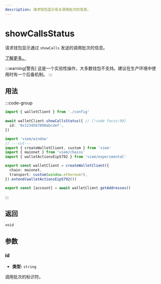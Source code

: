 ```yaml
---
description: 请求钱包显示有关调用批次的信息。
---
```


# showCallsStatus

请求钱包显示通过 `showCalls` 发送的调用批次的信息。

[了解更多。](https://github.com/ethereum/EIPs/blob/1663ea2e7a683285f977eda51c32cec86553f585/EIPS/eip-5792.md#wallet_showcallsstatus)

:::warning[警告]
这是一个实验性操作，大多数钱包不支持。建议在生产环境中使用时有一个后备机制。
:::

## 用法

:::code-group

```ts twoslash [example.ts]
import { walletClient } from './config'
 
await walletClient.showCallsStatus({ // [!code focus:99]
  id: '0x1234567890abcdef',
})
```

```ts twoslash [config.ts] filename="config.ts"
import 'viem/window'
// ---cut---
import { createWalletClient, custom } from 'viem'
import { mainnet } from 'viem/chains'
import { walletActionsEip5792 } from 'viem/experimental'

export const walletClient = createWalletClient({
  chain: mainnet,
  transport: custom(window.ethereum!),
}).extend(walletActionsEip5792())

export const [account] = await walletClient.getAddresses()
```

:::

## 返回

`void`

## 参数

### id

- **类型:** `string`

调用批次的标识符。